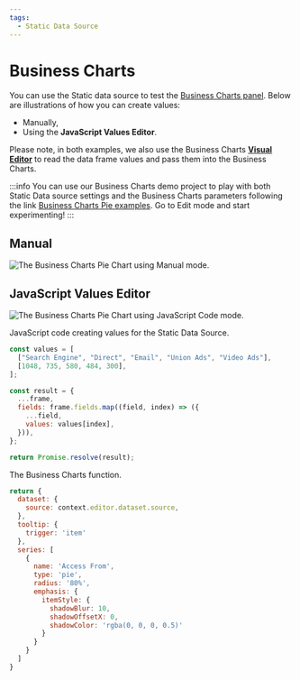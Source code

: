 ```yaml
---
tags:
  - Static Data Source
---
```



# Business Charts

You can use the Static data source to test the [Business Charts panel](/plugins/volkovlabs-echarts-panel/). Below are illustrations of how you can create values: 
 - Manually,
 - Using the **JavaScript Values Editor**.

Please note, in both examples, we also use the Business Charts [**Visual Editor**](/plugins/volkovlabs-echarts-panel/visualeditor/) to read the data frame values and pass them into the Business Charts. 

:::info
You can use our Business Charts demo project to play with both Static Data source settings and the Business Charts parameters following the link [Business Charts Pie examples](https://echarts.volkovlabs.io/d/0b5-q7K4k/pie?orgId=1). Go to Edit mode and start experimenting!
:::

## Manual  

<Image
  title="The Business Charts Pie Chart using Manual mode."
  src="/img/plugins/volkovlabs-static-datasource/bi-charts-pie-manual-editor.png"
/>

## JavaScript Values Editor

<Image
  title="The Business Charts Pie Chart using JavaScript Code mode."
  src="/img/plugins/volkovlabs-static-datasource/bi-charts-pie-code-editor.png"
/>

JavaScript code creating values for the Static Data Source.

```javascript
const values = [
  ["Search Engine", "Direct", "Email", "Union Ads", "Video Ads"],
  [1048, 735, 580, 484, 300],
];

const result = {
  ...frame,
  fields: frame.fields.map((field, index) => ({
    ...field,
    values: values[index],
  })),
};

return Promise.resolve(result);
```

The Business Charts function.

```javascript
return {
  dataset: {
    source: context.editor.dataset.source,
  },
  tooltip: {
    trigger: 'item'
  },
  series: [
    {
      name: 'Access From',
      type: 'pie',
      radius: '80%',
      emphasis: {
        itemStyle: {
          shadowBlur: 10,
          shadowOffsetX: 0,
          shadowColor: 'rgba(0, 0, 0, 0.5)'
        }
      }
    }
  ]
}
```